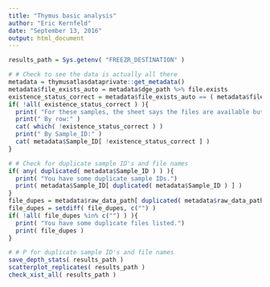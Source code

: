 ```yaml
---
title: "Thymus basic analysis"
author: "Eric Kernfeld"
date: "September 13, 2016"
output: html_document
---
```



```r
results_path = Sys.getenv( "FREEZR_DESTINATION" )

# # Check to see the data is actually all there
metadata = thymusatlasdataprivate::get_metadata()
metadata$file_exists_auto = metadata$dge_path %>% file.exists 
existence_status_correct = metadata$file_exists_auto == ( metadata$files_available == "yes" )
if( !all( existence_status_correct ) ){
  print( "For these samples, the sheet says the files are available but they actually aren't, or vice versa." )
  print(" By row:" )
  cat( which( !existence_status_correct ) )
  print(" By Sample_ID:" )
  cat( metadata$Sample_ID[ !existence_status_correct ] )
}

# # Check for duplicate sample ID's and file names
if( any( duplicated( metadata$Sample_ID ) ) ){
  print( "You have some duplicate sample IDs.")
  print( metadata$Sample_ID[ duplicated( metadata$Sample_ID ) ] )
}
file_dupes = metadata$raw_data_path[ duplicated( metadata$raw_data_path ) ]
file_dupes = setdiff( file_dupes, c("") )
if( !all( file_dupes %in% c("") ) ){
  print( "You have some duplicate files listed.")
  print( file_dupes )
}

# # P for duplicate sample ID's and file names
save_depth_stats( results_path )
scatterplot_replicates( results_path )
check_xist_all( results_path )
```
